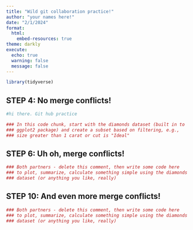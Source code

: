 ```yaml
---
title: "Wild git collaboration practice!"
author: "your names here!"
date: "2/1/2024"
format: 
  html:
    embed-resources: true
theme: darkly
execute:
  echo: true
  warning: false
  message: false
---
```


```r
library(tidyverse)
```

## STEP 4: No merge conflicts!

```r
#hi there. Git hub practice
```

```r
### In this code chunk, start with the diamonds dataset (built in to
### ggplot2 package) and create a subset based on filtering, e.g., 
### size greater than 1 carat or cut is "Ideal"
```

## STEP 6: Uh oh, merge conflicts!

```r
### Both partners - delete this comment, then write some code here
### to plot, summarize, calculate something simple using the diamonds
### dataset (or anything you like, really)
```

## STEP 10: And even more merge conflicts!

```r
### Both partners - delete this comment, then write some code here
### to plot, summarize, calculate something simple using the diamonds
### dataset (or anything you like, really)
```
